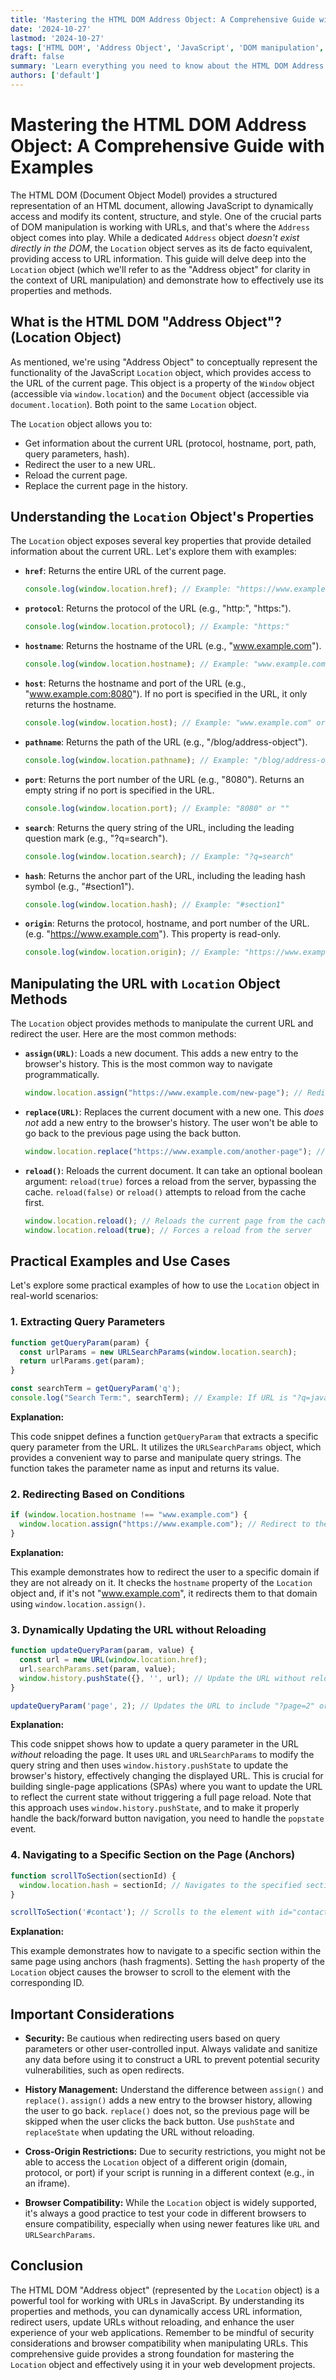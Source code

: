 ```yaml
---
title: 'Mastering the HTML DOM Address Object: A Comprehensive Guide with Examples'
date: '2024-10-27'
lastmod: '2024-10-27'
tags: ['HTML DOM', 'Address Object', 'JavaScript', 'DOM manipulation', 'Web Development']
draft: false
summary: 'Learn everything you need to know about the HTML DOM Address object. This comprehensive guide covers properties, methods, and practical examples for manipulating URL information in JavaScript.'
authors: ['default']
---
```


# Mastering the HTML DOM Address Object: A Comprehensive Guide with Examples

The HTML DOM (Document Object Model) provides a structured representation of an HTML document, allowing JavaScript to dynamically access and modify its content, structure, and style.  One of the crucial parts of DOM manipulation is working with URLs, and that's where the `Address` object comes into play. While a dedicated `Address` object *doesn't exist directly in the DOM*, the `Location` object serves as its de facto equivalent, providing access to URL information. This guide will delve deep into the `Location` object (which we'll refer to as the "Address object" for clarity in the context of URL manipulation) and demonstrate how to effectively use its properties and methods.

## What is the HTML DOM "Address Object"? (Location Object)

As mentioned, we're using "Address Object" to conceptually represent the functionality of the JavaScript `Location` object, which provides access to the URL of the current page. This object is a property of the `Window` object (accessible via `window.location`) and the `Document` object (accessible via `document.location`). Both point to the same `Location` object.

The `Location` object allows you to:

*   Get information about the current URL (protocol, hostname, port, path, query parameters, hash).
*   Redirect the user to a new URL.
*   Reload the current page.
*   Replace the current page in the history.

## Understanding the `Location` Object's Properties

The `Location` object exposes several key properties that provide detailed information about the current URL. Let's explore them with examples:

*   **`href`**:  Returns the entire URL of the current page.

    ```javascript
    console.log(window.location.href); // Example: "https://www.example.com/blog/address-object?q=search#section1"
    ```

*   **`protocol`**: Returns the protocol of the URL (e.g., "http:", "https:").

    ```javascript
    console.log(window.location.protocol); // Example: "https:"
    ```

*   **`hostname`**: Returns the hostname of the URL (e.g., "www.example.com").

    ```javascript
    console.log(window.location.hostname); // Example: "www.example.com"
    ```

*   **`host`**:  Returns the hostname and port of the URL (e.g., "www.example.com:8080").  If no port is specified in the URL, it only returns the hostname.

    ```javascript
    console.log(window.location.host); // Example: "www.example.com" or "www.example.com:8080"
    ```

*   **`pathname`**: Returns the path of the URL (e.g., "/blog/address-object").

    ```javascript
    console.log(window.location.pathname); // Example: "/blog/address-object"
    ```

*   **`port`**: Returns the port number of the URL (e.g., "8080").  Returns an empty string if no port is specified in the URL.

    ```javascript
    console.log(window.location.port); // Example: "8080" or ""
    ```

*   **`search`**: Returns the query string of the URL, including the leading question mark (e.g., "?q=search").

    ```javascript
    console.log(window.location.search); // Example: "?q=search"
    ```

*   **`hash`**: Returns the anchor part of the URL, including the leading hash symbol (e.g., "#section1").

    ```javascript
    console.log(window.location.hash); // Example: "#section1"
    ```

*   **`origin`**: Returns the protocol, hostname, and port number of the URL. (e.g. "https://www.example.com"). This property is read-only.

    ```javascript
    console.log(window.location.origin); // Example: "https://www.example.com"
    ```

## Manipulating the URL with `Location` Object Methods

The `Location` object provides methods to manipulate the current URL and redirect the user. Here are the most common methods:

*   **`assign(URL)`**: Loads a new document. This adds a new entry to the browser's history. This is the most common way to navigate programmatically.

    ```javascript
    window.location.assign("https://www.example.com/new-page"); // Redirects to the new page
    ```

*   **`replace(URL)`**: Replaces the current document with a new one. This *does not* add a new entry to the browser's history.  The user won't be able to go back to the previous page using the back button.

    ```javascript
    window.location.replace("https://www.example.com/another-page"); // Replaces the current page
    ```

*   **`reload()`**: Reloads the current document. It can take an optional boolean argument: `reload(true)` forces a reload from the server, bypassing the cache. `reload(false)` or `reload()` attempts to reload from the cache first.

    ```javascript
    window.location.reload(); // Reloads the current page from the cache (if available)
    window.location.reload(true); // Forces a reload from the server
    ```

## Practical Examples and Use Cases

Let's explore some practical examples of how to use the `Location` object in real-world scenarios:

### 1. Extracting Query Parameters

```javascript
function getQueryParam(param) {
  const urlParams = new URLSearchParams(window.location.search);
  return urlParams.get(param);
}

const searchTerm = getQueryParam('q');
console.log("Search Term:", searchTerm); // Example: If URL is "?q=javascript", it will output "Search Term: javascript"
```

**Explanation:**

This code snippet defines a function `getQueryParam` that extracts a specific query parameter from the URL. It utilizes the `URLSearchParams` object, which provides a convenient way to parse and manipulate query strings.  The function takes the parameter name as input and returns its value.

### 2. Redirecting Based on Conditions

```javascript
if (window.location.hostname !== "www.example.com") {
  window.location.assign("https://www.example.com"); // Redirect to the correct domain
}
```

**Explanation:**

This example demonstrates how to redirect the user to a specific domain if they are not already on it.  It checks the `hostname` property of the `Location` object and, if it's not "www.example.com", it redirects them to that domain using `window.location.assign()`.

### 3. Dynamically Updating the URL without Reloading

```javascript
function updateQueryParam(param, value) {
  const url = new URL(window.location.href);
  url.searchParams.set(param, value);
  window.history.pushState({}, '', url); // Update the URL without reloading
}

updateQueryParam('page', 2); // Updates the URL to include "?page=2" or modify if already exists.
```

**Explanation:**

This code snippet shows how to update a query parameter in the URL *without* reloading the page. It uses `URL` and `URLSearchParams` to modify the query string and then uses `window.history.pushState` to update the browser's history, effectively changing the displayed URL. This is crucial for building single-page applications (SPAs) where you want to update the URL to reflect the current state without triggering a full page reload. Note that this approach uses `window.history.pushState`, and to make it properly handle the back/forward button navigation, you need to handle the `popstate` event.

### 4. Navigating to a Specific Section on the Page (Anchors)

```javascript
function scrollToSection(sectionId) {
  window.location.hash = sectionId; // Navigates to the specified section
}

scrollToSection('#contact'); // Scrolls to the element with id="contact"
```

**Explanation:**

This example demonstrates how to navigate to a specific section within the same page using anchors (hash fragments). Setting the `hash` property of the `Location` object causes the browser to scroll to the element with the corresponding ID.

## Important Considerations

*   **Security:** Be cautious when redirecting users based on query parameters or other user-controlled input.  Always validate and sanitize any data before using it to construct a URL to prevent potential security vulnerabilities, such as open redirects.

*   **History Management:**  Understand the difference between `assign()` and `replace()`.  `assign()` adds a new entry to the browser history, allowing the user to go back.  `replace()` does not, so the previous page will be skipped when the user clicks the back button.  Use `pushState` and `replaceState` when updating the URL without reloading.

*   **Cross-Origin Restrictions:** Due to security restrictions, you might not be able to access the `Location` object of a different origin (domain, protocol, or port) if your script is running in a different context (e.g., in an iframe).

*   **Browser Compatibility:** While the `Location` object is widely supported, it's always a good practice to test your code in different browsers to ensure compatibility, especially when using newer features like `URL` and `URLSearchParams`.

## Conclusion

The HTML DOM "Address object" (represented by the `Location` object) is a powerful tool for working with URLs in JavaScript. By understanding its properties and methods, you can dynamically access URL information, redirect users, update URLs without reloading, and enhance the user experience of your web applications. Remember to be mindful of security considerations and browser compatibility when manipulating URLs.  This comprehensive guide provides a strong foundation for mastering the `Location` object and effectively using it in your web development projects.